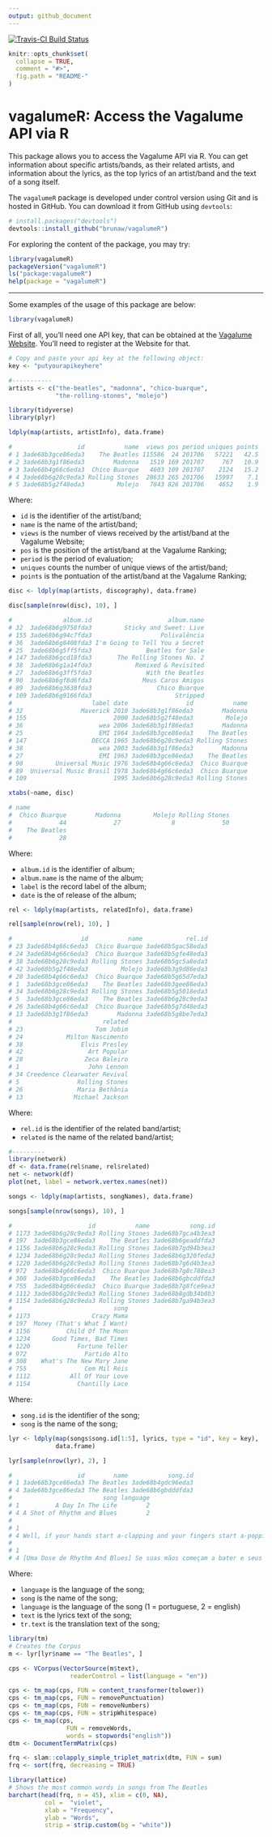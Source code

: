 ```yaml
---
output: github_document
---
```


[![Travis-CI Build Status](https://travis-ci.org/brunaw/vagalumeR.svg?branch=master)](https://travis-ci.org/brunaw/vagalumeR)

```r
knitr::opts_chunk$set(
  collapse = TRUE,
  comment = "#>",
  fig.path = "README-"
)
```

# vagalumeR: Access the Vagalume API via R #

This package allows you to access the Vagalume API via R. You can get
information about specific artists/bands, as their related artists,
and information about the lyrics, as the top lyrics of an artist/band
and the text of a song itself. 

The `vagalumeR` package is developed under control version using Git 
and is hosted in GitHub. You can download it from GitHub using `devtools`:
```r
# install.packages("devtools")
devtools::install_github("brunaw/vagalumeR")
```

For exploring the content of the package, you may try:
```r
library(vagalumeR)
packageVersion("vagalumeR")
ls("package:vagalumeR")
help(package = "vagalumeR")
```

------------------------------------------------------------------------

Some examples of the usage of this package are below:
```r
library(vagalumeR)
```

First of all, you'll need one API key, that can be obtained at the 
[Vagalume Website](https://auth.vagalume.com.br/settings/api/). You'll
need to register at the Website for that. 
```r
# Copy and paste your api key at the following object:
key <- "putyourapikeyhere"

#-----------
artists <- c("the-beatles", "madonna", "chico-buarque",
             "the-rolling-stones", "molejo")

library(tidyverse)
library(plyr)

ldply(map(artists, artistInfo), data.frame)

#                  id           name  views pos period uniques points
# 1 3ade68b3gce86eda3    The Beatles 115586  24 201706   57221   42.5
# 2 3ade68b3g1f86eda3        Madonna   1519 169 201707     767   10.9
# 3 3ade68b4g66c6eda3  Chico Buarque   4603 109 201707    2124   15.2
# 4 3ade68b6g28c9eda3 Rolling Stones  28633 265 201706   15997    7.1
# 5 3ade68b5g2f48eda3         Molejo   7843 826 201706    4652    1.9
```

Where:

  - `id` is the identifier of the artist/band;
  - `name` is the name of  the artist/band;
  - `views` is the number of views received by the artist/band at the
  Vagalume Website;
  - `pos` is the position of the artist/band at the Vagalume Ranking;
  - `period` is the period of evaluation;
  - `uniques` counts the number of unique views of the artist/band;
  - `points` is the pontuation of the artist/band at the Vagalume 
  Ranking;

```r
disc <- ldply(map(artists, discography), data.frame)

disc[sample(nrow(disc), 10), ]

#              album.id                     album.name
# 32  3ade68b6g9758fda3         Sticky and Sweet: Live
# 155 3ade68b6g94c7fda3                   Polivalência
# 36  3ade68b6g8408fda3 I'm Going to Tell You a Secret
# 25  3ade68b6g5ff5fda3               Beatles for Sale
# 147 3ade68b6gcd18fda3       The Rolling Stones No. 2
# 38  3ade68b6g1a14fda3            Remixed & Revisited
# 27  3ade68b6g3ff5fda3               With the Beatles
# 90  3ade68b6gf8d6fda3              Meus Caros Amigos
# 89  3ade68b6g3638fda3                  Chico Buarque
# 109 3ade68b6g9166fda3                       Stripped
#                      label date                id           name
# 32                Maverick 2010 3ade68b3g1f86eda3        Madonna
# 155                        2000 3ade68b5g2f48eda3         Molejo
# 36                     wea 2006 3ade68b3g1f86eda3        Madonna
# 25                     EMI 1964 3ade68b3gce86eda3    The Beatles
# 147                  DECCA 1965 3ade68b6g28c9eda3 Rolling Stones
# 38                     wea 2003 3ade68b3g1f86eda3        Madonna
# 27                     EMI 1963 3ade68b3gce86eda3    The Beatles
# 90         Universal Music 1976 3ade68b4g66c6eda3  Chico Buarque
# 89  Universal Music Brasil 1978 3ade68b4g66c6eda3  Chico Buarque
# 109                        1995 3ade68b6g28c9eda3 Rolling Stones

xtabs(~name, disc)

# name
#  Chico Buarque        Madonna         Molejo Rolling Stones 
#             44             27              8             50 
#    The Beatles 
#             28 
```

Where:

  - `album.id` is the identifier of album;
  - `album.name` is the name of  the album;
  - `label` is the record label of the album;
  - `date` is the of release of the album;

```r
rel <- ldply(map(artists, relatedInfo), data.frame)

rel[sample(nrow(rel), 10), ]

#                   id           name            rel.id
# 23 3ade68b4g66c6eda3  Chico Buarque 3ade68b5gac58eda3
# 24 3ade68b4g66c6eda3  Chico Buarque 3ade68b5gfe48eda3
# 38 3ade68b6g28c9eda3 Rolling Stones 3ade68b5gc5a8eda3
# 42 3ade68b5g2f48eda3         Molejo 3ade68b3g9d86eda3
# 28 3ade68b4g66c6eda3  Chico Buarque 3ade68b5g65d7eda3
# 1  3ade68b3gce86eda3    The Beatles 3ade68b3gee86eda3
# 34 3ade68b6g28c9eda3 Rolling Stones 3ade68b5g5018eda3
# 5  3ade68b3gce86eda3    The Beatles 3ade68b6g28c9eda3
# 26 3ade68b4g66c6eda3  Chico Buarque 3ade68b5g7d48eda3
# 13 3ade68b3g1f86eda3        Madonna 3ade68b5g8be7eda3
#                         related
# 23                    Tom Jobim
# 24            Milton Nascimento
# 38                Elvis Presley
# 42                  Art Popular
# 28                 Zeca Baleiro
# 1                   John Lennon
# 34 Creedence Clearwater Revival
# 5                Rolling Stones
# 26               Maria Bethânia
# 13              Michael Jackson
```

Where:

  - `rel.id` is the identifier of the related band/artist;
  - `related` is the name of the related band/artist;


```r
#---------
library(network)
df <- data.frame(rel$name, rel$related)
net <- network(df)
plot(net, label = network.vertex.names(net))
```

```r
songs <- ldply(map(artists, songNames), data.frame)

songs[sample(nrow(songs), 10), ]

#                     id           name           song.id
# 1173 3ade68b6g28c9eda3 Rolling Stones 3ade68b7gca4b3ea3
# 197  3ade68b3gce86eda3    The Beatles 3ade68b6geaddfda3
# 1156 3ade68b6g28c9eda3 Rolling Stones 3ade68b7gd94b3ea3
# 1234 3ade68b6g28c9eda3 Rolling Stones 3ade68b6g320feda3
# 1220 3ade68b6g28c9eda3 Rolling Stones 3ade68b7g6d4b3ea3
# 972  3ade68b4g66c6eda3  Chico Buarque 3ade68b7g8c788ea3
# 308  3ade68b3gce86eda3    The Beatles 3ade68b6gbcddfda3
# 755  3ade68b4g66c6eda3  Chico Buarque 3ade68b7g8fce9ea3
# 1112 3ade68b6g28c9eda3 Rolling Stones 3ade68b8gdb34b0b3
# 1154 3ade68b6g28c9eda3 Rolling Stones 3ade68b7ga94b3ea3
#                            song
# 1173                 Crazy Mama
# 197  Money (That's What I Want)
# 1156          Child Of The Moon
# 1234      Good Times, Bad Times
# 1220             Fortune Teller
# 972                Partido Alto
# 308    What's The New Mary Jane
# 755                Cem Mil Réis
# 1112           All Of Your Love
# 1154             Chantilly Lace
```

Where:

  - `song.id` is the identifier of the song;
  - `song` is the name of the song;

```r
lyr <- ldply(map(songs$song.id[1:5], lyrics, type = "id", key = key),
             data.frame)

lyr[sample(nrow(lyr), 2), ]

#                  id        name           song.id
# 1 3ade68b3gce86eda3 The Beatles 3ade68b4gdc96eda3
# 4 3ade68b3gce86eda3 The Beatles 3ade68b6gbdddfda3
#                         song language
# 1          A Day In The Life        2
# 4 A Shot of Rhythm and Blues        2
#                                                                                                                                                                                                                                                                                                                                                                                                                                                                                                                                                                                                                                                                                                                                                                                                                                                                                                                                                                                                                                         ... <truncated>
# 1                                                                                                                                                                                                                                                                                                                                                                                                                                                                                                                  I read the news today oh boy About a lucky man who made the grave And though the news was rather sad Well I just had to laugh I saw the photograph  He blew his mind out in a car He didn't notice that the lights had changed A crowd of people stood and stared They'd seen his face before Nobody was really sure if he was from the House of Lords.  I saw a film today oh boy The English Army had just won the war A crowd of people turned away But I just had a look Having read the book, I'd love to turn y... <truncated>
# 4 Well, if your hands start a-clapping and your fingers start a-popping And your feet start a-moving around And if you start to swing and sway when the band start to play A real cool and way-out sound And if you get the can't help it, when you can't sit down You feel like you gotta move around  You get a shot of rhythm and blues With just a little rock and roll on the side Just for good measure You get a pair of dancing shoes Well, with your lover by your side Don't you know you're gonna have a lot of pleasure?  Don't you worry 'bout a thing, when you start to dance and sing Until bumps come up on you And if the rhythm finally gets you and the beat gets her, too Well, here's the thing for you to do  Get a shot of rhythm and blues With just a little rock and roll on the side Just for good measure Get a pair of dancing shoes Well, with your lover by your side Don't you know you're gonna have a lot of pleasure?  Don't you worry 'bout a thing, when you start to dance and sing Until bumps c... <truncated>
#                                                                                                                                                                                                                                                                                                                                                                                                                                                                                                                                                                                                                                                                                                                                                                                                                                                                                                                                                                                                                                         ... <truncated>
# 1                                                                                                                                                                                                                                                                                                                                                                                                                      [Um Dia na Vida]   Eu li as notícias hoje, caramba Sobre um sortudo que morreu E apesar de as notícias serem tristes Eu tive que rir Eu vi a foto  Ele estourou a cabeça em um carro Ele não percebeu que o sinal tinha mudado Uma grupo de pessoas parou e olhou Elas já tinham visto seu rosto antes Ninguém tinha certeza se ele era da Casa dos Lordes  Eu vi um filme hoje, caramba O Exército Inglês havia ganhado a guerra Um grupo de pessoas se retirou Mas eu tive que olhar Tendo lido o livro, eu adoraria te excitar  Acordei, caí da cama Passei um pente pela cabeça Encontrei meu caminho em baix... <truncated>
# 4 [Uma Dose de Rhythm And Blues] Se suas mãos começam a bater e seus dedos a estalarem E se os seus pés começarem a se mexer pra lá e pra cá E se você começa a balançar  quando a banda começa a tocar Um som realmente maneiro E se você não consegue se segurar e nem ficar sentado Você sente que precisa se mexer  Você tem uma boa dose de 'rhythm and blues' Com apenas um pouco de rock and roll na borda Só para acompanhar Pegue um par de sapatos de dança E aí, com o seu amor do seu lado Já sacou que você vai se divertir um bocado?  Não ligue pra nada quando começar a dançar e a cantar Até ficar todo arrepiado E se o ritmo finalmente se apossa de você e a batida dela Bem, aí é contigo mesmo  Sirva-se de uma boa dose de 'rhythm and blues' Com apenas um pouco de rock and roll na borda Só para acompanhar Pegue um par de sapatos de dança E aí, com o seu amor do seu lado Já sacou que você vai se divertir um bocado?  Não ligue pra nada quando começar a dançar e a cantar Até ficar todo arrepiado E ... <truncated>
```

Where:

  - `language` is the language of the song;
  - `song` is the name of the song;
  - `language` is the language of the song (1 = portuguese,
  2 = english)
  - `text` is the lyrics text of the song;
  - `tr.text` is the translation text of the song;

```r
library(tm)
# Creates the Corpus
m <- lyr[lyr$name == "The Beatles", ]

cps <- VCorpus(VectorSource(m$text),
                 readerControl = list(language = "en"))

cps <- tm_map(cps, FUN = content_transformer(tolower))
cps <- tm_map(cps, FUN = removePunctuation)
cps <- tm_map(cps, FUN = removeNumbers)
cps <- tm_map(cps, FUN = stripWhitespace)
cps <- tm_map(cps,
                FUN = removeWords,
                words = stopwords("english"))
dtm <- DocumentTermMatrix(cps)

frq <- slam::colapply_simple_triplet_matrix(dtm, FUN = sum)
frq <- sort(frq, decreasing = TRUE)

library(lattice)
# Shows the most common words in songs from The Beatles
barchart(head(frq, n = 45), xlim = c(0, NA),
          col =  "violet", 
          xlab = "Frequency",
          ylab = "Words",
          strip = strip.custom(bg = "white"))
```

